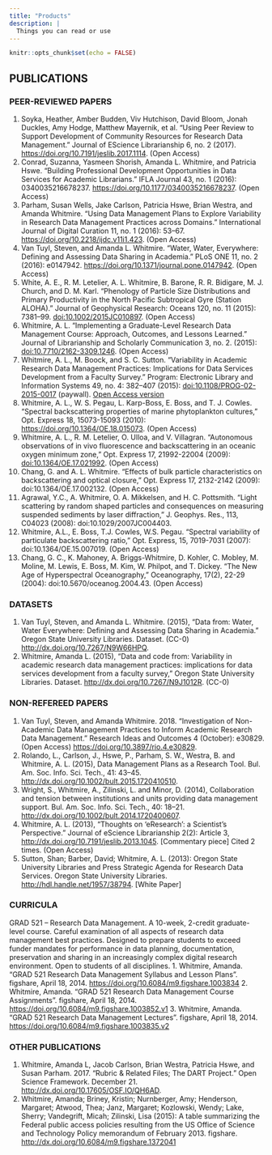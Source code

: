 ```yaml
---
title: "Products"
description: |
  Things you can read or use 
---
```


```r
knitr::opts_chunk$set(echo = FALSE)
```
## PUBLICATIONS
### PEER-REVIEWED PAPERS
1.	Soyka, Heather, Amber Budden, Viv Hutchison, David Bloom, Jonah Duckles, Amy Hodge, Matthew Mayernik, et al. “Using Peer Review to Support Development of Community Resources for Research Data Management.” Journal of EScience Librarianship 6, no. 2 (2017). [https://doi.org/10.7191/jeslib.2017.1114](https://doi.org/10.7191/jeslib.2017.1114). (Open Access)
2.	Conrad, Suzanna, Yasmeen Shorish, Amanda L. Whitmire, and Patricia Hswe. “Building Professional Development Opportunities in Data Services for Academic Librarians.” IFLA Journal 43, no. 1 (2016): 0340035216678237. [https://doi.org/10.1177/0340035216678237](https://doi.org/10.1177/0340035216678237). (Open Access)
3.	Parham, Susan Wells, Jake Carlson, Patricia Hswe, Brian Westra, and Amanda Whitmire. “Using Data Management Plans to Explore Variability in Research Data Management Practices across Domains.” International Journal of Digital Curation 11, no. 1 (2016): 53–67. [https://doi.org/10.2218/ijdc.v11i1.423](https://doi.org/10.2218/ijdc.v11i1.423). (Open Access)
4.	Van Tuyl, Steven, and Amanda L. Whitmire. “Water, Water, Everywhere: Defining and Assessing Data Sharing in Academia.” PLoS ONE 11, no. 2 (2016): e0147942. [https://doi.org/10.1371/journal.pone.0147942](https://doi.org/10.1371/journal.pone.0147942). (Open Access)
5.	White, A. E., R. M. Letelier, A. L. Whitmire, B. Barone, R. R. Bidigare, M. J. Church, and D. M. Karl. “Phenology of Particle Size Distributions and Primary Productivity in the North Pacific Subtropical Gyre (Station ALOHA).” Journal of Geophysical Research: Oceans 120, no. 11 (2015): 7381–99. [doi:10.1002/2015JC010897](http://dx.doi.org/10.1002/2015JC010897). (Open Access)
6.	Whitmire, A. L. “Implementing a Graduate-Level Research Data Management Course: Approach, Outcomes, and Lessons Learned.” Journal of Librarianship and Scholarly Communication 3, no. 2. (2015):  [doi:10.7710/2162-3309.1246](http://dx.doi.org/10.7710/2162-3309.1246). (Open Access)
7.	Whitmire, A. L., M. Boock, and S. C. Sutton. “Variability in Academic Research Data Management Practices: Implications for Data Services Development from a Faculty Survey.” Program: Electronic Library and Information Systems 49, no. 4: 382–407 (2015): [doi:10.1108/PROG-02-2015-0017](http://dx.doi.org/10.1108/PROG-02-2015-0017) (paywall). [Open Access version](http://hdl.handle.net/1957/57240)
8.	Whitmire, A. L., W. S. Pegau, L. Karp-Boss, E. Boss, and T. J. Cowles. “Spectral backscattering properties of marine phytoplankton cultures,” Opt. Express 18, 15073-15093 (2010): [https://doi.org/10.1364/OE.18.015073](https://doi.org/10.1364/OE.18.015073). (Open Access)
9.	Whitmire, A. L., R. M. Letelier, O. Ulloa, and V. Villagran. “Autonomous observations of in vivo fluorescence and backscattering in an oceanic oxygen minimum zone,” Opt. Express 17, 21992-22004 (2009): [doi:10.1364/OE.17.021992](https://doi.org/10.1364/OE.17.021992). (Open Access)
10.	Chang, G. and A. L. Whitmire. "Effects of bulk particle characteristics on backscattering and optical closure," Opt. Express 17, 2132-2142 (2009): doi:10.1364/OE.17.002132. (Open Access)
11.	Agrawal, Y.C., A. Whitmire, O. A. Mikkelsen, and H. C. Pottsmith. “Light scattering by random shaped particles and consequences on measuring suspended sediments by laser diffraction,” J. Geophys. Res., 113, C04023 (2008): doi:10.1029/2007JC004403. 
12.	Whitmire, A.L., E. Boss, T.J. Cowles, W.S. Pegau. “Spectral variability of particulate backscattering ratio,” Opt. Express, 15, 7019-7031 (2007): doi:10.1364/OE.15.007019. (Open Access)
13.	Chang, G. C., K. Mahoney, A. Briggs-Whitmire, D. Kohler, C. Mobley, M. Moline, M. Lewis, E. Boss, M. Kim, W. Philpot, and T. Dickey. “The New Age of Hyperspectral Oceanography,” Oceanography, 17(2), 22-29  (2004): doi:10.5670/oceanog.2004.43. (Open Access)

### DATASETS
1.	Van Tuyl, Steven, and Amanda L. Whitmire. (2015), “Data from: Water, Water Everywhere: Defining and Assessing Data Sharing in Academia.” Oregon State University Libraries. Dataset. (CC-0) [http://dx.doi.org/10.7267/N9W66HPQ](http://dx.doi.org/10.7267/N9W66HPQ). 
2.	Whitmire, Amanda L. (2015), “Data and code from: Variability in academic research data management practices: implications for data services development from a faculty survey,” Oregon State University Libraries. Dataset. [http://dx.doi.org/10.7267/N9J1012R](http://dx.doi.org/10.7267/N9J1012R). (CC-0)

### NON-REFEREED PAPERS
1.	Van Tuyl, Steven, and Amanda Whitmire. 2018. “Investigation of Non-Academic Data Management Practices to Inform Academic Research Data Management.” Research Ideas and Outcomes 4 (October): e30829. (Open Access) [https://doi.org/10.3897/rio.4.e30829](https://doi.org/10.3897/rio.4.e30829).
2.	Rolando, L., Carlson, J., Hswe, P., Parham, S. W., Westra, B. and Whitmire, A. L. (2015), Data Management Plans as a Research Tool. Bul. Am. Soc. Info. Sci. Tech., 41: 43–45. [http://dx.doi.org/10.1002/bult.2015.1720410510](http://dx.doi.org/10.1002/bult.2015.1720410510).
3.	Wright, S., Whitmire, A., Zilinski, L. and Minor, D. (2014), Collaboration and tension between institutions and units providing data management support. Bul. Am. Soc. Info. Sci. Tech., 40: 18–21. [http://dx.doi.org/10.1002/bult.2014.1720400607](http://dx.doi.org/10.1002/bult.2014.1720400607).
4.	Whitmire, A. L. (2013), “Thoughts on ‘eResearch’: a Scientist’s Perspective.” Journal of eScience Librarianship 2(2): Article 3, [http://dx.doi.org/10.7191/jeslib.2013.1045](http://dx.doi.org/10.7191/jeslib.2013.1045). [Commentary piece] Cited 2 times. (Open Access)
5.	Sutton, Shan; Barber, David; Whitmire, A. L. (2013): Oregon State University Libraries and Press Strategic Agenda for Research Data Services. Oregon State University Libraries. [http://hdl.handle.net/1957/38794](http://hdl.handle.net/1957/38794). [White Paper]  

### CURRICULA
GRAD 521 – Research Data Management. A 10-week, 2-credit graduate-level course. Careful examination of all aspects of research data management best practices. Designed to prepare students to exceed funder mandates for performance in data planning, documentation, preservation and sharing in an increasingly complex digital research environment. Open to students of all disciplines.
1.	Whitmire, Amanda. “GRAD 521 Research Data Management Syllabus and Lesson Plans”. figshare, April 18, 2014. [https://doi.org/10.6084/m9.figshare.1003834](https://doi.org/10.6084/m9.figshare.1003834)
2.	Whitmire, Amanda. “GRAD 521 Research Data Management Course Assignments”. figshare, April 18, 2014. [https://doi.org/10.6084/m9.figshare.1003852.v1](https://doi.org/10.6084/m9.figshare.1003852.v1) 
3.	Whitmire, Amanda. “GRAD 521 Research Data Management Lectures”. figshare, April 18, 2014. [https://doi.org/10.6084/m9.figshare.1003835.v2](https://doi.org/10.6084/m9.figshare.1003835.v2) 

### OTHER PUBLICATIONS 
1.	Whitmire, Amanda L, Jacob Carlson, Brian Westra, Patricia Hswe, and Susan Parham. 2017. “Rubric & Related Files; The DART Project.” Open Science Framework. December 21. [http://dx.doi.org/10.17605/OSF.IO/QH6AD](http://dx.doi.org/10.17605/OSF.IO/QH6AD). 
2.	 Whitmire, Amanda; Briney, Kristin; Nurnberger, Amy; Henderson, Margaret; Atwood, Thea; Janz, Margaret; Kozlowski, Wendy; Lake, Sherry; Vandegrift, Micah; Zilinski, Lisa (2015): A table summarizing the Federal public access policies resulting from the US Office of Science and Technology Policy memorandum of February 2013. figshare. [http://dx.doi.org/10.6084/m9.figshare.1372041](http://dx.doi.org/10.6084/m9.figshare.1372041) 
